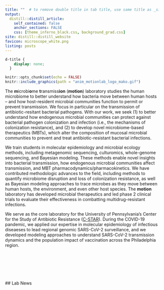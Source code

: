 ```yaml
---
title: ""  # to remove double title in tab title, use same title as _site.yaml; to use ;title: index title', leave blank
output:
  distill::distill_article:
    self_contained: false
    anchor_sections: FALSE
    css: [theme_inferno_black.css, background_grad.css]
site: distill::distill_website
favicon: microscope_white.png
listing: posts
---
```


```css
d-title {
    display: none;
  }
```

```r

knitr::opts_chunk$set(echo = FALSE)
knitr::include_graphics(path = "anim_motionlab_logo_mako.gif")

```
  
The **m**icrobi**o**me **t**ransmiss**ion** (**motion**) laboratory studies the human microbiome to better understand how bacteria move between human hosts -- and how host-resident microbial communities function to permit or prevent transmission. We focus in particular on the transmission of antibiotic-resitant bacterial pathogens. With our work, we seek (1) to better understand how endogenous microbial communities can protect against bacterial pathogen colonization and infection (i.e., the mechanisms of colonization resistance), and (2) to develop novel microbiome-based therapeutics (MBTs), which alter the composition of mucosal microbial communities to prevent and treat antibiotic-resistant bacterial infections.  
    
We train students in molecular epidemiology and microbial ecology methods, including metagenomic sequencing, culturomics,  whole-genome sequencing, and Bayesian modeling. These methods enable novel insights into bacterial transmission, how endogenous microbial communities affect transmission, and MBT pharmacodynamics/pharmacokinetics. We have contributed methodologic advances to the field, including methods to quantify microbiome disruption and loss of colonization resistance, as well as Bayesian modeling approaches to trace microbes as they move between human hosts, the environment, and even other host species. The **motion** laboratory has developed microbial therapeutics and led phase 2 clinical trials to evaluate their effectiveness in combatting multidrug-resistant infections.  
  
We serve as the core laboratory for the University of Pennsylvania's Center for the Study of Antibiotic Resistance ([C-STAR](https://cstar.med.upenn.edu/)). During the COVID-19 pandemic, we applied our expertise in molecular epidemiology of infectious diseaeses to lead regional genomic SARS-CoV-2 surveillance, and we developed modeling approaches to understand SARS-CoV-2 transmission dynamics and the population impact of vaccination across the Philadelphia region.  
  
 <br>

 <br>

 <br>  
   
 ## Lab News  
   
